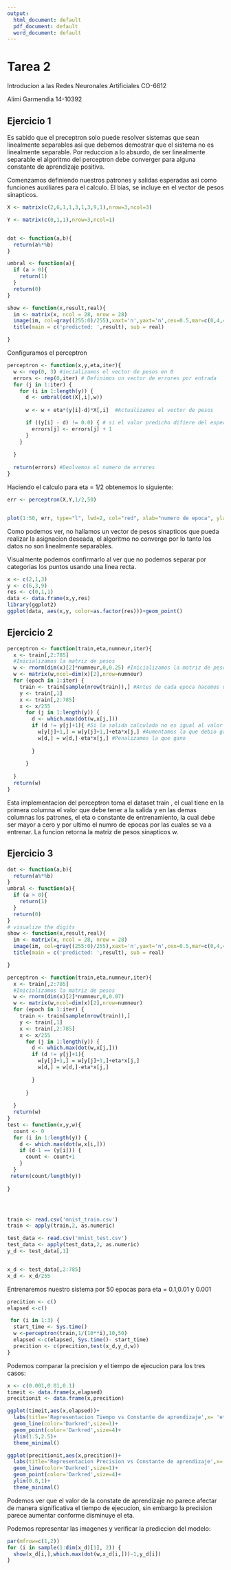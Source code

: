 ```yaml
---
output:
  html_document: default
  pdf_document: default
  word_document: default
---
```

# Tarea 2
####### Introducion a las Redes Neuronales Artificiales CO-6612
####### Alimi Garmendia 14-10392
## Ejercicio 1
Es sabido que el preceptron solo puede resolver sistemas que sean linealmente separables asi que debemos demostrar que el sistema no es linealmente separable.
Por reduccion a lo absurdo, de ser linealmente separable el algoritmo del perceptron debe converger para alguna constante de aprendizaje positiva.


Comenzamos definiendo nuestros patrones y salidas esperadas asi como funciones auxiliares para el calculo.
El bias, se incluye en el vector de pesos sinapticos.
```r
X <- matrix(c(2,6,1,1,3,1,3,9,1),nrow=3,ncol=3)

Y <- matrix(c(0,1,1),nrow=3,ncol=1)


dot <- function(a,b){
  return(a%*%b)
}

umbral <- function(a){
  if (a > 0){
    return(1)
  }
  return(0)
}

show <- function(x,result,real){
  im <- matrix(x, ncol = 28, nrow = 28)
  image(im, col=gray((255:0)/255),xaxt='n',yaxt='n',cex=0.5,mar=c(0,4,4,2))
  title(main = c('predicted: ',result), sub = real)

}

```
Configuramos el perceptron 

```r

perceptron <- function(x,y,eta,iter){
  w <- rep(0, 3) #incializamos el vector de pesos en 0
  errors <- rep(0,iter) # Definimos un vector de errores por entrada
  for (j in 1:iter) {
    for (i in 1:length(y)) {
      d <- umbral(dot(X[,i],w))
      
      w <- w + eta*(y[i]-d)*X[,i]  #Actualizamos el vector de pesos

      if ((y[i] - d) != 0.0) { # si el valor predicho difiere del esperado aumentamos el valor del vector
        errors[j] <- errors[j] + 1
      }
    }
    
  }
  
  return(errors) #Deolvemos el numero de errores
}
```

Haciendo el calculo para eta = 1/2 obtenemos lo siguiente:


```r
err <- perceptron(X,Y,1/2,50)


plot(1:50, err, type="l", lwd=2, col="red", xlab="numero de epoca", ylab="errores")


```

Como podemos ver, no hallamos un vector de pesos sinapticos que pueda realizar la asignacion deseada, el algoritmo no converge por lo tanto los datos no son linealmente separables.

Visualmente podemos confirmarlo al ver que no podemos separar por categorias los puntos usando una linea recta.

```r
x <- c(2,1,3)
y <- c(6,3,9)
res <- c(0,1,1)
data <- data.frame(x,y,res)
library(ggplot2)
ggplot(data, aes(x,y, color=as.factor(res)))+geom_point()
```

## Ejercicio 2
```r

perceptron <- function(train,eta,numneur,iter){
  x <- train[,2:785] 
  #Inicializamos la matriz de pesos
  w <- rnorm(dim(x)[2]*numneur,0,0.25) #Inicializamos la matriz de pesos sinapticos con las dimensiones deseadas
  w <- matrix(w,ncol=dim(x)[2],nrow=numneur)
  for (epoch in 1:iter) {
    train <- train[sample(nrow(train)),] #Antes de cada epoca hacemos un shuffle de los datos 
    y <- train[,1]
    x <- train[,2:785]
    x <- x/255
      for (j in 1:length(y)) {
        d <- which.max(dot(w,x[j,]))
        if (d != y[j]+1){ #Si la salida calculada no es igual al valor deseado
          w[y[j]+1,] = w[y[j]+1,]+eta*x[j,] #Aumentamos la que debio ganar
          w[d,] = w[d,]-eta*x[j,] #Penalizamos la que gano
          
        }
        
      }
    
  }
  return(w)
}

```
Esta implementacion del perceptron toma el dataset train , el cual tiene en la primera columna el valor que debe tener a la salida y en las demas columnas los patrones, el eta o constante de entrenamiento, la cual debe ser mayor a cero y por ultimo el numro de epocas por las cuales se va a entrenar. La funcion retorna la matriz de pesos sinapticos w.


## Ejercicio 3

```r
dot <- function(a,b){
  return(a%*%b)
}
umbral <- function(a){
  if (a > 0){
    return(1)
  }
  return(0)
}
# visualize the digits
show <- function(x,result,real){
  im <- matrix(x, ncol = 28, nrow = 28)
  image(im, col=gray((255:0)/255),xaxt='n',yaxt='n',cex=0.5,mar=c(0,4,4,2))
  title(main = c('predicted: ',result), sub = real)

}

perceptron <- function(train,eta,numneur,iter){
  x <- train[,2:785]
  #Inicializamos la matriz de pesos
  w <- rnorm(dim(x)[2]*numneur,0,0.07)
  w <- matrix(w,ncol=dim(x)[2],nrow=numneur)
  for (epoch in 1:iter) {
    train <- train[sample(nrow(train)),]
    y <- train[,1]
    x <- train[,2:785]
    x <- x/255
      for (j in 1:length(y)) {
        d <- which.max(dot(w,x[j,]))
        if (d != y[j]+1){
          w[y[j]+1,] = w[y[j]+1,]+eta*x[j,]
          w[d,] = w[d,]-eta*x[j,]
          
        }
        
      }
    
  }
  return(w)
}
test <- function(x,y,w){
  count <- 0
  for (i in 1:length(y)) {
    d <- which.max(dot(w,x[i,]))
    if (d-1 == (y[i])) {
      count <- count+1
    }
  }
 return(count/length(y))
  
}




train <- read.csv('mnist_train.csv')
train <- apply(train,2, as.numeric)

test_data <- read.csv('mnist_test.csv')
test_data <- apply(test_data,2, as.numeric)
y_d <- test_data[,1]


x_d <- test_data[,2:785]
x_d <- x_d/255
```

 Entrenaremos nuestro sistema por 50 epocas para eta = 0.1,0.01 y 0.001
 
```r
precition <- c()
elapsed <-c()
```
 
 
 
 
```r
 for (i in 1:3) {
  start_time <- Sys.time()
  w <-perceptron(train,1/(10**i),10,50)
  elapsed <-c(elapsed, Sys.time()- start_time)
  precition <- c(precition,test(x_d,y_d,w))
}
```
Podemos comparar la precision y el tiempo de ejecucion para los tres casos:


```r
x <- c(0.001,0.01,0.1)
timeit <- data.frame(x,elapsed)
precitionit <- data.frame(x,precition)

ggplot(timeit,aes(x,elapsed))+
  labs(title='Representacion Tiempo vs Constante de aprendizaje',x= 'eta',y='Tiempo de ejecucion (min)')+
  geom_line(color='Darkred',size=1)+
  geom_point(color='Darkred',size=4)+
  ylim(1.5,2.5)+
  theme_minimal()

ggplot(precitionit,aes(x,precition))+
  labs(title='Representacion Precision vs Constante de aprendizaje',x= 'eta',y='Precision')+
  geom_line(color='Darkred',size=1)+
  geom_point(color='Darkred',size=4)+
  ylim(0.8,1)+
  theme_minimal()

```
 
 Podemos ver que el valor de la constate de aprendizaje no parece afectar de manera significativa el tiempo de ejecucion, sin embargo la precision parece aumentar conforme disminuye el eta.
 
Podemos representar las imagenes y verificar la prediccion del modelo:

```r
par(mfrow=c(1,2))
for (i in sample(1:dim(x_d)[1], 2)) {
  show(x_d[i,],which.max(dot(w,x_d[i,]))-1,y_d[i])
}

```
